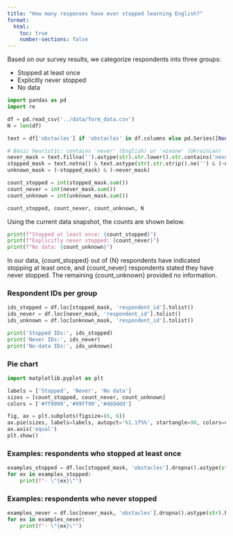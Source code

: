 ```yaml
---
title: "How many responses have ever stopped learning English?"
format:
  html:
    toc: true
    number-sections: false
---
```


Based on our survey results, we categorize respondents into three groups:

- Stopped at least once
- Explicitly never stopped
- No data

```python
import pandas as pd
import re

df = pd.read_csv('../data/form_data.csv')
N = len(df)

text = df['obstacles'] if 'obstacles' in df.columns else pd.Series([None] * N)

# Basic heuristic: contains 'never' (English) or 'ніколи' (Ukrainian)
never_mask = text.fillna('').astype(str).str.lower().str.contains('never|ніколи')
stopped_mask = text.notna() & text.astype(str).str.strip().ne('') & (~never_mask)
unknown_mask = (~stopped_mask) & (~never_mask)

count_stopped = int(stopped_mask.sum())
count_never = int(never_mask.sum())
count_unknown = int(unknown_mask.sum())

count_stopped, count_never, count_unknown, N
```

Using the current data snapshot, the counts are shown below.

```python
print(f"Stopped at least once: {count_stopped}")
print(f"Explicitly never stopped: {count_never}")
print(f"No data: {count_unknown}")
```

In our data, {count_stopped} out of {N} respondents have indicated stopping at least once, and {count_never} respondents stated they have never stopped. The remaining {count_unknown} provided no information.

### Respondent IDs per group

```python
ids_stopped = df.loc[stopped_mask, 'respondent_id'].tolist()
ids_never = df.loc[never_mask, 'respondent_id'].tolist()
ids_unknown = df.loc[unknown_mask, 'respondent_id'].tolist()

print('Stopped IDs:', ids_stopped)
print('Never IDs:', ids_never)
print('No-data IDs:', ids_unknown)
```

### Pie chart

```python
import matplotlib.pyplot as plt

labels = ['Stopped', 'Never', 'No data']
sizes = [count_stopped, count_never, count_unknown]
colors = ['#ff9999','#99ff99','#dddddd']

fig, ax = plt.subplots(figsize=(6, 6))
ax.pie(sizes, labels=labels, autopct='%1.1f%%', startangle=90, colors=colors)
ax.axis('equal')
plt.show()
```

### Examples: respondents who stopped at least once

```python
examples_stopped = df.loc[stopped_mask, 'obstacles'].dropna().astype(str).head(3).tolist()
for ex in examples_stopped:
    print(f"- \"{ex}\"")
```

### Examples: respondents who never stopped

```python
examples_never = df.loc[never_mask, 'obstacles'].dropna().astype(str).head(3).tolist()
for ex in examples_never:
    print(f"- \"{ex}\"")
```


